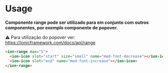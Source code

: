 
<Meta title="Components/Global/Range/Usage" />

# Usage

**Componente range pode ser utilizado para em conjunto com outros componentes, por exemplo componente de popover.**

⚠️ Para utilização do popover ver: https://ionicframework.com/docs/api/range

```html
<ion-range max="5">
  <ion-icon slot="start" size="small" name="med-font-decrease"></ion-icon>
  <ion-icon slot="end" name="med-font-increase"></ion-icon>
</ion-range>
```
